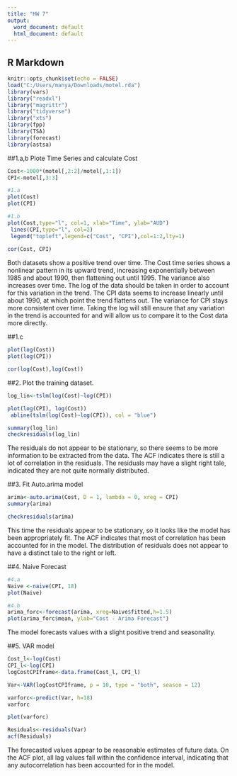 ---
title: "HW 7"
output:
  word_document: default
  html_document: default
---

## R Markdown

```{r setup, include=FALSE}
knitr::opts_chunk$set(echo = FALSE)
load("C:/Users/manya/Downloads/motel.rda")
library(vars)
library("readxl")
library("magrittr")
library("tidyverse")
library("xts")
library(fpp)
library(TSA)
library(forecast)
library(astsa)
```


##1.a,b Plote Time Series and calculate Cost
```{r plot, echo =TRUE}
Cost<-1000*(motel[,2:2]/motel[,1:1])
CPI<-motel[,3:3]

#1.a
plot(Cost)
plot(CPI)

#1.b
plot(Cost,type="l", col=1, xlab="Time", ylab="AUD")
 lines(CPI,type="l", col=2)
 legend("topleft",legend=c("Cost", "CPI"),col=1:2,lty=1) 
 
cor(Cost, CPI) 
```
Both datasets show a positive trend over time. The Cost time series shows a nonlinear pattern in its upward trend, increasing exponentially between 1985 and about 1990, then flattening out until 1995. The variance also increases over time. The log of the data should be taken in order to account for this variation in the trend. The CPI data seems to increase linearly until about 1990, at which point the trend flattens out. The variance for CPI stays more consistent over time. Taking the log will still ensure that any variation in the trend is accounted for and will allow us to compare it to the Cost data more directly. 

##1.c
```{r plot logs, echo =TRUE}
plot(log(Cost))
plot(log(CPI))

cor(log(Cost),log(Cost)) 
```


##2. Plot the training dataset.
```{r tslm, echo =TRUE}
log_lin<-tslm(log(Cost)~log(CPI)) 

plot(log(CPI), log(Cost))
 abline(tslm(log(Cost)~log(CPI)), col = "blue")

summary(log_lin)
checkresiduals(log_lin)
```
The residuals do not appear to be stationary, so there seems to be more information to be extracted from the data. The ACF indicates there is still a lot of correlation in the residuals. The residuals may have a slight right tale, indicated they are not quite normally distributed. 


##3. Fit Auto.arima model
```{r auto.arima, echo =TRUE}
arima<-auto.arima(Cost, D = 1, lambda = 0, xreg = CPI)
summary(arima)

checkresiduals(arima)
```
This time the residuals appear to be stationary, so it looks like the model has been appropriately fit. The ACF indicates that most of correlation has been accounted for in the model. The distribution of residuals does not appear to have a distinct tale to the right or left. 

##4. Naive Forecast
```{r naive forecast, echo =TRUE}

#4.a
Naive <-naive(CPI, 18)
plot(Naive)

#4.b
arima_forc<-forecast(arima, xreg=Naive$fitted,h=1.5)
plot(arima_forc$mean, ylab="Cost - Arima Forecast")
```

The model forecasts values with a slight positive trend and seasonality.  

##5. VAR model
```{r VAR, echo =TRUE}
Cost_l<-log(Cost)
CPI_l<-log(CPI)
logCostCPIframe<-data.frame(Cost_l, CPI_l)

Var<-VAR(logCostCPIframe, p = 10, type = "both", season = 12)

varforc<-predict(Var, h=18)
varforc

plot(varforc)

Residuals<-residuals(Var)
acf(Residuals)
```

The forecasted values appear to be reasonable estimates of future data. On the ACF plot, all lag values fall within the confidence interval, indicating that any autocorrelation has been accounted for in the model. 

